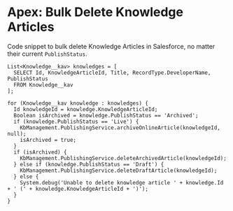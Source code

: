 
# Apex: Bulk Delete Knowledge Articles

Code snippet to bulk delete Knowledge Articles in Salesforce, no matter their current `PublishStatus`.

```apex filename="BulkDeleteKnowledgeArticles.apex" showLineNumbers copy
List<Knowledge__kav> knowledges = [
  SELECT Id, KnowledgeArticleId, Title, RecordType.DeveloperName, PublishStatus
  FROM Knowledge__kav
];

for (Knowledge__kav knowledge : knowledges) {
  Id knowledgeId = knowledge.KnowledgeArticleId;
  Boolean isArchived = knowledge.PublishStatus == 'Archived';
  if (knowledge.PublishStatus == 'Live') {
    KbManagement.PublishingService.archiveOnlineArticle(knowledgeId, null);
    isArchived = true;
  }
  if (isArchived) {
    KbManagement.PublishingService.deleteArchivedArticle(knowledgeId);
  } else if (knowledge.PublishStatus == 'Draft') {
    KbManagement.PublishingService.deleteDraftArticle(knowledgeId);
  } else {
    System.debug('Unable to delete knowledge article ' + knowledge.Id + ' (' + knowledge.KnowledgeArticleId + ')');
  }
}
```